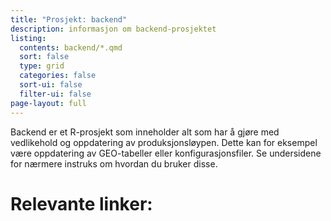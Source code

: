 ```yaml
---
title: "Prosjekt: backend"
description: informasjon om backend-prosjektet
listing:
  contents: backend/*.qmd
  sort: false
  type: grid
  categories: false
  sort-ui: false
  filter-ui: false
page-layout: full
---
```


Backend er et R-prosjekt som inneholder alt som har å gjøre med vedlikehold og oppdatering av produksjonsløypen. Dette kan for eksempel være oppdatering av GEO-tabeller eller konfigurasjonsfiler. Se undersidene for nærmere instruks om hvordan du bruker disse.

# Relevante linker:
